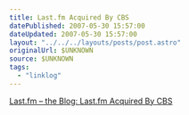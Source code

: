 ```yaml
---
title: Last.fm Acquired By CBS
datePublished: 2007-05-30 15:57:00
dateUpdated: 2007-05-30 15:57:00
layout: "../../../layouts/posts/post.astro"
originalUrl: $UNKNOWN
source: $UNKNOWN
tags:
  - "linklog"
---
```


[Last.fm – the Blog: Last.fm Acquired By CBS](http://blog.last.fm/2007/05/30/lastfm-acquired-by-cbs)
